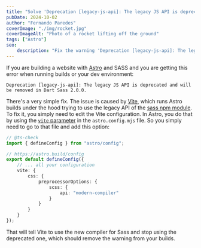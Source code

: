 ```yaml
---
title: "Solve 'Deprecation [legacy-js-api]: The legacy JS API is deprecated and will be removed in Dart Sass 2.0.0.' in Astro"
pubDate: 2024-10-02
author: "Fernando Paredes"
coverImage: "./img/rocket.jpg"
coverImageAlt: "Photo of a rocket lifting off the ground"
tags: ["Astro"]
seo:
    description: "Fix the warning 'Deprecation [legacy-js-api]: The legacy JS API is deprecated and will be removed in Dart Sass 2.0.0.' in Astro projects"
---
```


If you are building a website with [Astro](https://astro.build/) and SASS and you are getting this error when running builds or your dev environment:

`Deprecation [legacy-js-api]: The legacy JS API is deprecated and will be removed in Dart Sass 2.0.0.`

There's a very simple fix. The issue is caused by [Vite](https://vitejs.dev/), which runs Astro builds under the hood trying to use the legacy API of the [sass npm module](https://www.npmjs.com/package/sass).
To fix it, you simply need to edit the Vite configuration. In Astro, you do that by using the [`vite` parameter](https://docs.astro.build/en/reference/configuration-reference/#vite) in the `astro.config.mjs` file.
So you simply need to go to that file and add this option:

```typescript
// @ts-check
import { defineConfig } from "astro/config";

// https://astro.build/config
export default defineConfig({
    // ... all your configuration
    vite: {
        css: {
            preprocessorOptions: {
                scss: {
                    api: "modern-compiler"
                }
            }
        }
    }
});
```

That will tell Vite to use the new compiler for Sass and stop using the deprecated one, which should remove the warning from your builds.
